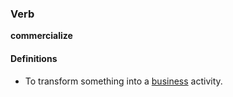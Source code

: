 === Verb ===
'''commercialize'''

==== Definitions ====
* To transform something into a [[business]] activity.